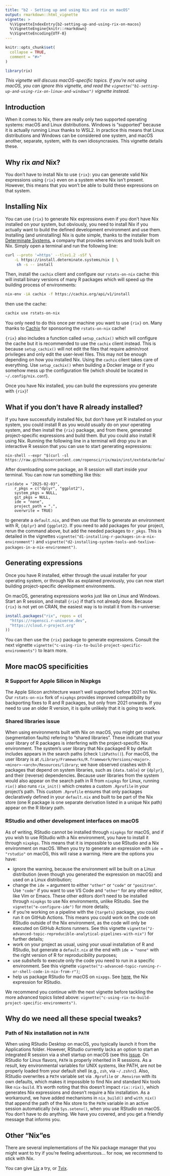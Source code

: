 ```yaml
---
title: "b2 - Setting up and using Nix and rix on macOS"
output: rmarkdown::html_vignette
vignette: >
  %\VignetteIndexEntry{b2-setting-up-and-using-rix-on-macos}
  %\VignetteEngine{knitr::rmarkdown}
  %\VignetteEncoding{UTF-8}
---
```


```r
knitr::opts_chunk$set(
  collapse = TRUE,
  comment = "#>"
)
```

```r
library(rix)
```

*This vignette will discuss macOS-specific topics. If you're not using macOS,
you can ignore this vignette, and read the
`vignette("b1-setting-up-and-using-rix-on-linux-and-windows")` vignette
instead.*

## Introduction

When it comes to Nix, there are really only two supported operating systems:
macOS and Linux distributions. Windows is "supported" because it is actually
running Linux thanks to WSL2. In practice this means that Linux distributions
and Windows can be considered one system, and macOS another, separate, system,
with its own idiosyncrasies. This vignette details these.

## Why rix *and* Nix?

You don't have to install Nix to use `{rix}`: you can generate valid Nix
expressions using `{rix}` even on a system where Nix isn't present. However, this
means that you won't be able to build these expressions on that system.

## Installing Nix

You can use `{rix}` to generate Nix expressions even if you don't have Nix
installed on your system, but obviously, you need to install Nix if you actually
want to build the defined development environment and use them. Installing (and
uninstalling) Nix is quite simple, thanks to the installer from
[Determinate Systems](https://determinate.systems/posts/determinate-nix-installer),
a company that provides services and tools built on Nix. Simply open a terminal
and run the following line:


```sh
curl --proto '=https' --tlsv1.2 -sSf \
    -L https://install.determinate.systems/nix | \
     sh -s -- install
```

Then, install the `cachix` client and configure our `rstats-on-nix` cache: this
will install binary versions of many R packages which will speed up the building
process of environments:

```bash
nix-env -iA cachix -f https://cachix.org/api/v1/install
```

then use the cache:

```bash
cachix use rstats-on-nix
```

You only need to do this once per machine you want to use `{rix}` on. Many thanks
to [Cachix](https://www.cachix.org/) for sponsoring the `rstats-on-nix` cache!

`{rix}` also includes a function called `setup_cachix()` which will configure
the cache but it is recommended to use the `cachix` client instead. This is
because `setup_cachix()` will not edit the files that require admin/root
privileges and only edit the user-level files. This may not be enough depending
on how you installed Nix. Using the `cachix` client takes care of everything.
Use `setup_cachix()` when building a Docker image or if you somehow mess up
the configuration file (which should be located in `~/.config/nix.conf`).

Once you have Nix installed, you can build the expressions you generate with
`{rix}`!

## What if you don't have R already installed?

If you have successfully installed Nix, but don't have yet R installed on your
system, you could install R as you would usually do on your operating system,
and then install the `{rix}` package, and from there, generated project-specific
expressions and build them. But you could also install R using Nix. Running the
following line in a terminal will drop you in an interactive R session that you
can use to start generating expressions:

```
nix-shell --expr "$(curl -sl https://raw.githubusercontent.com/ropensci/rix/main/inst/extdata/default.nix)"
```

After downloading some package, an R session will start inside your terminal.
You can now run something like this:

```
rix(date = "2025-02-03",
    r_pkgs = c("dplyr", "ggplot2"),
    system_pkgs = NULL,
    git_pkgs = NULL,
    ide = "none",
    project_path = ".",
    overwrite = TRUE)
```

to generate a `default.nix`, and then use that file to generate an environment
with R, `{dplyr}` and `{ggplot2}`. If you need to add packages for your project,
rerun the command above, but add the needed packages to `r_pkgs`. This is
detailed in the vignettes
`vignette("d1-installing-r-packages-in-a-nix-environment")` and
`vignette("d2-installing-system-tools-and-texlive-packages-in-a-nix-environment")`.

## Generating expressions

Once you have R installed, either through the usual installer for your operating
system, or through Nix as explained previously, you can now start building
project-specific development environments.

On macOS, generating expressions works just like on Linux and Windows. Start an
R session, and install `{rix}` if that's not already done. Because `{rix}` is
not yet on CRAN, the easiest way is to install it from its r-universe:

```r
install.packages("rix", repos = c(
  "https://ropensci.r-universe.dev",
  "https://cloud.r-project.org"
))
```

You can then use the `{rix}` package to generate expressions. Consult the
next vignette `vignette("c-using-rix-to-build-project-specific-environments")`
to learn more.

## More macOS specificities

### R Support for Apple Silicon in Nixpkgs

The Apple Silicon architecture wasn't well supported before 2021 on Nix. Our
`rstats-on-nix` fork of `nixpkgs` provides improved compatibility by backporting
fixes to R and R packages, but only from 2021 onwards. If you need to use an
older R version, it is quite unlikely that it is going to work.

### Shared libraries issue

When using environments built with Nix on macOS, you might get crashes
(segmentation faults) refering to "shared libraries". These indicate that your
user library of R packages is interfering with the project-specific Nix
environment. The system's user library that Nix packaged R by default includes
appears in the search paths (check `libPaths()`). For macOS, the user library is
at
`/Library/Frameworks/R.framework/Versions/<major>.<minor>-<arch>/Resources/library`;
we have observed crashes with R packages that depend on system libraries, such
as `{data.table}` or `{dplyr}`, and their (reverse) dependencies. Because user
libraries from the system would also appear on the search path in R from
`nixpkgs` for Linux, running `rix()` also runs `rix_init()` which creates a
custom `.Rprofile` in your project's path. This custom `.Rprofile` ensures that
only packages declaratively defined in your `default.nix` and built to be part
of the Nix store (one R package is one separate derivation listed in a unique
Nix path) appear on the R library path.

### RStudio and other development interfaces on macOS

As of writing, RStudio cannot be installed through `nixpkgs` for macOS, and if
you wish to use RStudio with a Nix environment, you have to install it through
`nixpkgs`. This means that it is impossible to use RStudio and a Nix environment
on macOS. When you try to generate an expression with `ide =
"rstudio"` on macOS, this will raise a warning. Here are the options you have:

- ignore the warning, because the environment will be built on a Linux
  distribution (even though you generated the expression on macOS) and used on a
  Linux distribution;
- change the `ide =` argument to either `"other"` or `"code"` or `"positron"`.
  Use `"code"` if you want to use VS Code and `"other"` for any other editor,
  like Vim or Emacs. These other editors don't need to be installed through
  `nixpkgs` to use Nix environments, unlike RStudio. See the 
  `vignette("e-configure-ide")` for more details;
- if you're working on a pipeline with the `{targets}` package, you could run it
  on GitHub Actions. This means you could work on the code on RStudio outside
  of the Nix environment, as the code will only be executed on GitHub Actions 
  runners. See this vignette
  `vignette("z-advanced-topic-reproducible-analytical-pipelines-with-nix")` for
  further details;
- work on your project as usual, using your usual installation of R and RStudio,
  but generate a `default.nix` at the end with `ide = "none"` with the right
  version of R for reproducibility purposes;
- use *subshells* to execute only the code you need to run in a specific
  environment. See this vignette 
  `vignette("z-advanced-topic-running-r-or-shell-code-in-nix-from-r")`;
- help us package RStudio for macOS on `nixpgs`. See
  [here](https://github.com/NixOS/nixpkgs/blob/master/pkgs/applications/editors/rstudio/default.nix),
  the Nix expression for RStudio.

We recommend you continue with the next vignette before tackling the more
advanced topics listed above: `vignette("c-using-rix-to-build-project-specific-environments")`.

## Why do we need all these special tweaks?

### Path of Nix installation not in `PATH`

When using RStudio Desktop on macOS, you typically launch it from the
Applications folder. However, RStudio currently lacks an option to start an
integrated R session via a shell startup on macOS (see this
[issue](https://github.com/rstudio/rstudio/issues/13341). On RStudio for Linux
flavors, `PATH` is properly inherited in R sessions. As a result, key
environmental variables for UNIX systems, like PATH, are not be properly loaded
from your default shell (e.g., `zsh`, via `~/.zshrc`). Also, RStudio overwrites
a `PATH` variable set via `.Rprofile` or `.Renviron` with its own defaults,
which makes it impossible to find Nix and standard Nix tools like `nix-build`.
It's worth noting that this doesn't impact `rix::rix()`, which generates Nix
expressions and doesn't require a Nix installation. As a workaround, we have
added mechanisms in `nix_build()` and `with_nix()` that append the path of the
Nix store to the `PATH` variable in an active session automatically (via
`Sys.setenv()`, when you use RStudio on macOS. You don't have to do anything. We
have you covered, and you get a friendly message that informs you.

## Other "Nix"es

There are several implementations of the Nix package manager that you might want
to try if you're feeling adventurous... for now, we recommend to stick with Nix.

You can give [Lix](https://lix.systems/install/) a try, or
[Tvix](https://tvix.dev/).
